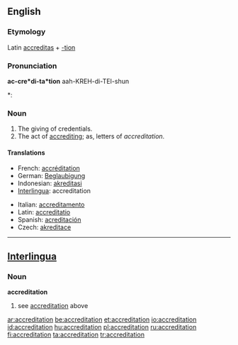 ==English==

===Etymology===
Latin [[accreditas]] + [[-tion]]

===Pronunciation===
'''ac-cre*di-ta*tion'''
{{rfap}}
aah-KREH-di-TEI-shun
*: {{rhymes|eɪʃǝn}}

===Noun===
{{en-noun}}

# The giving of credentials.
# The act of [[accrediting]]; as, letters of ''accreditation''.

====Translations====
{{top}}
* French: [[accréditation]]
* German: [[Beglaubigung]] {{f}}
* Indonesian: [[akreditasi]]
* [[Interlingua]]: accreditation
{{mid}}
* Italian: [[accreditamento]]
* Latin: [[accreditatio]]
* Spanish: [[acreditación]]
* Czech: [[akreditace]]
{{bottom}}

----

==[[Interlingua]]==

===Noun===
'''accreditation'''

# see [[accreditation]] above

[[ar:accreditation]]
[[be:accreditation]]
[[et:accreditation]]
[[io:accreditation]]
[[id:accreditation]]
[[hu:accreditation]]
[[pl:accreditation]]
[[ru:accreditation]]
[[fi:accreditation]]
[[ta:accreditation]]
[[tr:accreditation]]